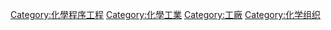 [[Category:化學程序工程|Category:化學程序工程]]
[[Category:化學工業|Category:化學工業]]
[[Category:工廠|Category:工廠]]
[[Category:化学组织|Category:化学组织]]